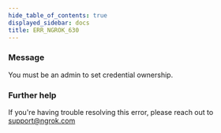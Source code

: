 ```yaml
---
hide_table_of_contents: true
displayed_sidebar: docs
title: ERR_NGROK_630
---
```




### Message

You must be an admin to set credential ownership.

<ErrorDetails error="err_ngrok_630" />

### Further help

If you're having trouble resolving this error, please reach out to [support@ngrok.com](mailto:support@ngrok.com?subject=Help%20with%20ERR_NGROK_630)
